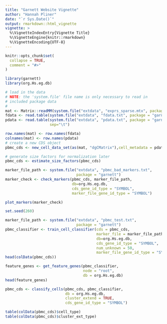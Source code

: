 ```yaml
---
title: "Garnett Website Vignette"
author: "Hannah Pliner"
date: "`r Sys.Date()`"
output: rmarkdown::html_vignette
vignette: >
  %\VignetteIndexEntry{Vignette Title}
  %\VignetteEngine{knitr::rmarkdown}
  %\VignetteEncoding{UTF-8}
---
```


```r
knitr::opts_chunk$set(
  collapse = TRUE,
  comment = "#>"
)
```

```r
library(garnett)
library(org.Hs.eg.db)
```

```r
# load in the data
# NOTE: the 'system.file' file name is only necessary to read in 
# included package data
#
mat <- Matrix::readMM(system.file("extdata", "exprs_sparse.mtx", package = "garnett"))
fdata <- read.table(system.file("extdata", "fdata.txt", package = "garnett"))
pdata <- read.table(system.file("extdata", "pdata.txt", package = "garnett"), 
                    sep="\t")

row.names(mat) <- row.names(fdata)
colnames(mat) <- row.names(pdata)
# create a new CDS object
pbmc_cds <- new_cell_data_set(as(mat, "dgCMatrix"),cell_metadata = pdata, gene_metadata = fdata)

# generate size factors for normalization later
pbmc_cds <- estimate_size_factors(pbmc_cds)
```

```r
marker_file_path <- system.file("extdata", "pbmc_bad_markers.txt", 
                                package = "garnett")
marker_check <- check_markers(pbmc_cds, marker_file_path, 
                              db=org.Hs.eg.db, 
                              cds_gene_id_type = "SYMBOL", 
                              marker_file_gene_id_type = "SYMBOL")

plot_markers(marker_check)
```

```r
set.seed(260)

marker_file_path <- system.file("extdata", "pbmc_test.txt", 
                                package = "garnett")
pbmc_classifier <- train_cell_classifier(cds = pbmc_cds,
                                         marker_file = marker_file_path,
                                         db=org.Hs.eg.db,
                                         cds_gene_id_type = "SYMBOL",
                                         num_unknown = 50,
                                         marker_file_gene_id_type = "SYMBOL")
head(colData(pbmc_cds))
```


```r
feature_genes <- get_feature_genes(pbmc_classifier, 
                                   node = "root", 
                                   db = org.Hs.eg.db)
head(feature_genes)
```


```r
pbmc_cds <- classify_cells(pbmc_cds, pbmc_classifier,
                           db = org.Hs.eg.db,
                           cluster_extend = TRUE,
                           cds_gene_id_type = "SYMBOL")

table(colData(pbmc_cds)$cell_type)
table(colData(pbmc_cds)$cluster_ext_type)
```

